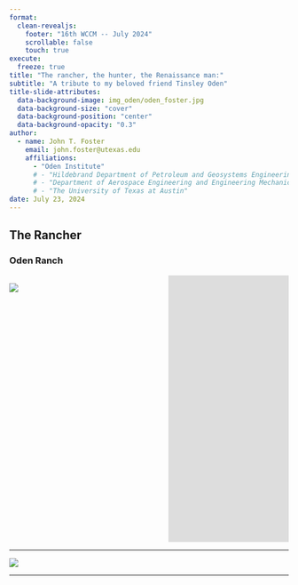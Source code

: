 ```yaml
---
format: 
  clean-revealjs:
    footer: "16th WCCM -- July 2024"
    scrollable: false
    touch: true
execute:
  freeze: true
title: "The rancher, the hunter, the Renaissance man:"
subtitle: "A tribute to my beloved friend Tinsley Oden"
title-slide-attributes: 
  data-background-image: img_oden/oden_foster.jpg
  data-background-size: "cover"
  data-background-position: "center"
  data-background-opacity: "0.3"
author: 
  - name: John T. Foster
    email: john.foster@utexas.edu
    affiliations: 
      - "Oden Institute"
      # - "Hildebrand Department of Petroleum and Geosystems Engineering"
      # - "Department of Aerospace Engineering and Engineering Mechanics"
      # - "The University of Texas at Austin"
date: July 23, 2024
---
```


## The Rancher 
### Oden Ranch 
::: {.columns}

::: {.column width=55%}
![](img_oden/ranch_gate.jpg)
:::

::: {.column width=45%}
<iframe src="https://www.google.com/maps/d/embed?mid=1ySEIO7jnaqRa6DaEQMe9QXWMZhbG8rs&ehbc=2E312F"
  width="640" 
  height="480" 
  frameborder="0" 
  style="border:0"
  referrerpolicy="no-referrer-when-downgrade"
></iframe>
:::

:::

___


![](img_oden/oden_lake.jpg)

---


